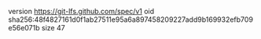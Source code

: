 version https://git-lfs.github.com/spec/v1
oid sha256:48f4827161d0f1ab27511e95a6a897458209227add9b169932efb709e56e071b
size 47
